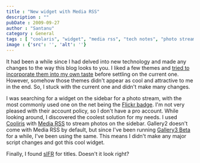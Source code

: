 ```yaml
---
title : "New widget with Media RSS"
description : ""
pubDate : 2009-09-27
author : "Santanu"
category : General
tags : [ "coolaris", "widget", "media rss", "tech notes", "photo stream",]
image : {'src': '', 'alt': ''}
---
```

It had been a while since I had delved into new technology and made any changes to the way this blog looks to you. I liked a few themes and [tried to incorporate them into my own taste](http://blog.santm.com/?theme=EG) before settling on the current one. However, somehow those themes didn't appear as cool and attractive to me in the end. So, I stuck with the current one and didn't make many changes.

I was searching for a widget on the sidebar for a photo stream, with the most commonly used one on the net being the [Flickr badge](http://www.flickr.com/badge.gne "Flickr Badge"). I'm not very pleased with their account policy, so I don't have a pro account. While looking around, I discovered the coolest solution for my needs. I used [Cooliris](http://www.cooliris.com/) with [Media RSS](http://en.wikipedia.org/wiki/Media_RSS) to stream photos on the sidebar. Gallery2 doesn't come with Media RSS by default, but since I've been running [Gallery3 Beta](http://blog.santm.com/2009/05/08/gallerry-3-sneak-peak) for a while, I've been using the same. This means I didn't make any major script changes and got this cool widget.

Finally, I found [sIFR](http://www.mikeindustries.com/blog/sifr/) for titles. Doesn't it look right?

